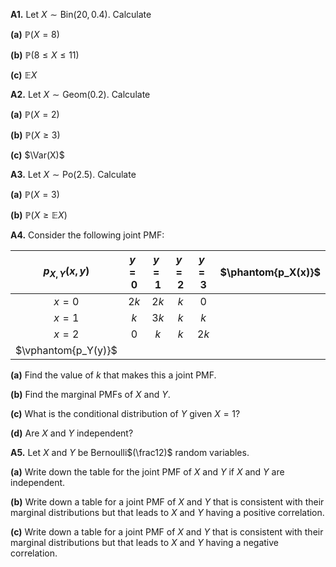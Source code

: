 ::::: {.myq}
**A1.** Let $X \sim \text{Bin}(20, 0.4)$. Calculate

:::: {.subq}
**(a)** $\mathbb P(X = 8)$
::::

:::: {.subq}
**(b)** $\mathbb P(8 \leq X \leq 11)$
::::

:::: {.subq}
**(c)** $\mathbb EX$
::::
:::::

::::: {.myq}
**A2.** Let $X \sim \text{Geom}(0.2)$. Calculate

:::: {.subq}
**(a)** $\mathbb P(X = 2)$
::::

:::: {.subq}
**(b)** $\mathbb P(X \geq 3)$
::::

:::: {.subq}
**(c)** $\Var(X)$
::::
:::::

::::: {.myq}
**A3.** Let $X \sim \text{Po}(2.5)$. Calculate

:::: {.subq}
**(a)** $\mathbb P(X = 3)$
::::

:::: {.subq}
**(b)** $\mathbb P(X \geq \mathbb EX)$
::::
:::::

::::: {.myq}
**A4.** Consider the following joint PMF:

| $p_{X,Y}(x,y)$ | $y = 0$ | $y = 1$ | $y = 2$ | $y = 3$ | $\phantom{p_X(x)}$ |
|:-:|:-:|:-:|:-:|:-:|:-:|
| $x=0$ | $2k$ | $2k$ | $k$ | $0$ | |
| $x=1$ | $k$ | $3k$ | $k$ | $k$ | |
| $x=2$ | $0$ | $k$ | $k$ | $2k$ | |
| $\vphantom{p_Y(y)}$ | | | | |

:::: {.subq}
**(a)** Find the value of $k$ that makes this a joint PMF.
::::

:::: {.subq}
**(b)** Find the marginal PMFs of $X$ and $Y$.
::::

:::: {.subq}
**(c)** What is the conditional distribution of $Y$ given $X = 1$?
::::

:::: {.subq}
**(d)** Are $X$ and $Y$ independent?
::::
::::

::::: {.myq}
**A5.** Let $X$ and $Y$ be Bernoulli$(\frac12)$ random variables.

:::: {.subq}
**(a)** Write down the table for the joint PMF of $X$ and $Y$ if $X$ and $Y$ are independent.
::::

:::: {.subq}
**(b)** Write down a table for a joint PMF of $X$ and $Y$ that is consistent with their marginal distributions but that leads to $X$ and $Y$ having a positive correlation.
::::

:::: {.subq}
**(c)** Write down a table for a joint PMF of $X$ and $Y$ that is consistent with their marginal distributions but that leads to $X$ and $Y$ having a negative correlation.
::::
:::::



